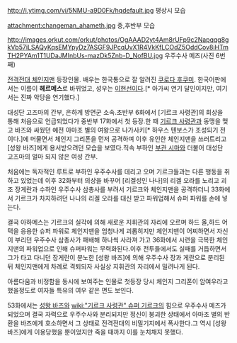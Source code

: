 http://i.ytimg.com/vi/5NMU-a9D0Fk/hqdefault.jpg
평상시 모습

attachment:changeman_ahameth.jpg
중,후반부 모습

http://images.orkut.com/orkut/photos/OgAAAD2yt4Am8rUFp9c2Napqqg8gkVb57iLSAQyKqsEMYpyDz7ASGF9JPcqUvX1R4VkKfLCOdZ5OddCov8iHTmTH2PYAm1T1UDaJMInbUs-mazDk5Znb-D_NofBU.jpg
우주수사 메즈(사진 6번째)

[[전격전대 체인지맨]] 등장인물.  배우는 한국통으로 잘 알려진 [[쿠로다 후쿠미]]. 한국어판에서는 이름이 '''헤르메스'''로 바뀌었고, 성우는 [[이현선]]이다.[* 아가씨 연기 달인이지만, 여기서는 진짜 악당을 연기했다.]

대성단 고즈마의 간부, 은하계 방면군 소속.초반부 6화에서 [기르크 사령관]의 회상을 통해 처음으로 언급되었다가 중반부 17화에서 첫 등장.한 때 [[기르크 사령관]]과 동맹을 맺고 바즈와 싸웠던 예전 아마조 별의 여왕으로 나가사키[* 하우스 텐보스가 조성되기 전이다.]에 머물면서 체인지 그리폰을 먼저 공격하며 이후 유인한 체인지맨을 쓰러트리고 [성왕 바즈]에게 용서받으려던 모습을 보였다.직속 부하인 [[부관 시마]]와 더불어 대성단 고즈마의 얼마 되지 않은 여성 간부.

처음에는 독자적인 루트로 부하인 우주수사를 데리고 오며 기르크들과는 다른 행동을 취하고 있었는데 이후 32화부터 의상을 바꾸어  [리겔성인 나나]의 리겔 오라를 노리고 괴조 장게란과 수하인 우주수사 삼총사를 부려서 기르크와 체인지맨을 공격하더니 33화에서 기르크가 차지하려던 나나의 리겔 오라를 대신 받고 파워업해서 슈퍼 파워를 손에 넣는다. 

결국 아하메스는 기르크의 실각에 의해 새로운 지휘관의 자리에 오르며 하드 올,하드 어택을 응용한 슈퍼 파워로 체인지맨을 엄청나게 괴롭히지만 체인지맨이 어찌하면서 자신이 부리던 우주수사 삼총사가 패배해 하나씩 사라져 가고 36화에서 시련을 극복한 체인지맨의 파워업으로 인해 슈퍼파워는 무력화된다.이후 전투들에서도 실패를 거듭하면서 그가 타고 다니던 장게란이 분노한 [성왕 바즈]에 의해 우주수사 장과 게란으로 분리된 뒤 체인지맨에게 차례로 격퇴되자 사실상 지휘관의 자리에서 밀려나게 된다.

아름다움과 비정함을 동시에 보여주는 인물로 첫등장 당시 체인지 그리폰이 암여우라고 했을정도로 여자들 특유의 여우 같은 면도 보인다.

53화에서는 [[성왕 바즈]]와 [[wiki:"기르크 사령관" 슈퍼 기르크]]의 힘으로 우주수사 메즈가 되었으며 결국 자력으로 우주수사와 분리되지만 정신이 붕괴한 상태에서 아마조 별의 반환을 바즈에게 호소하면서 그 상태로 전격전대의 비밀기지에서 폭사한다.그 역시 [성왕 바즈]에게 이용당했을 뿐이었지만 죽을 때까지 이를 눈치채지 못했다.
